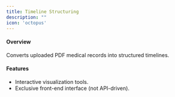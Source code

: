 ```yaml
---
title: Timeline Structuring
description: ""
icon: 'octopus'
---
```


#### Overview
Converts uploaded PDF medical records into structured timelines.
#### Features
- Interactive visualization tools.
- Exclusive front-end interface (not API-driven).
